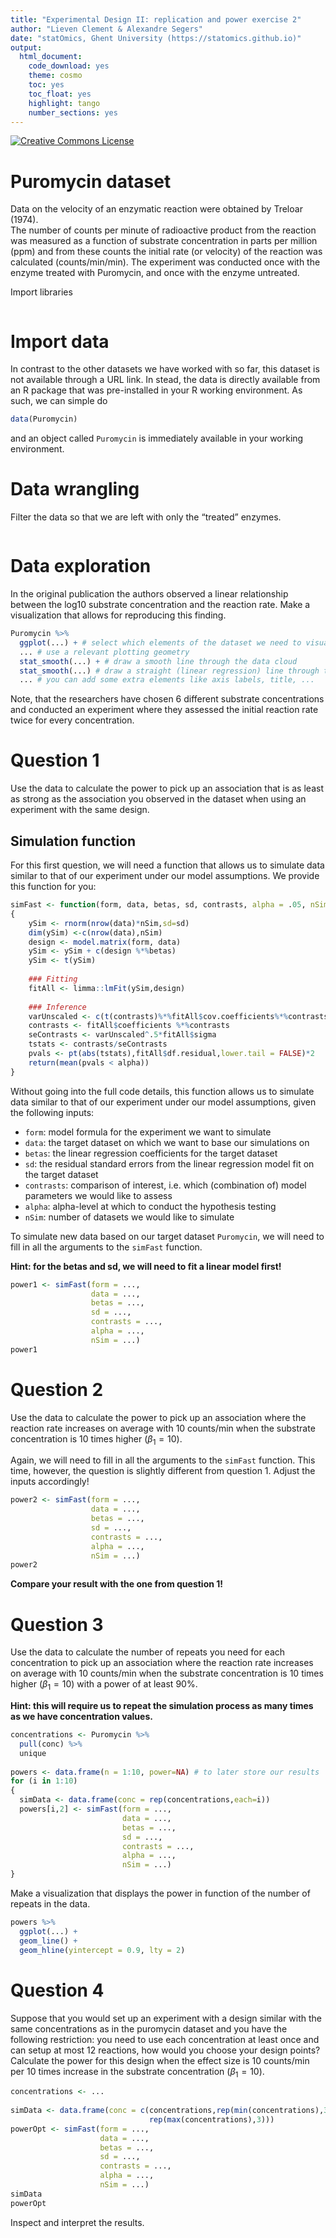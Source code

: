 ```yaml
---
title: "Experimental Design II: replication and power exercise 2"
author: "Lieven Clement & Alexandre Segers"
date: "statOmics, Ghent University (https://statomics.github.io)"
output:
  html_document:
    code_download: yes
    theme: cosmo
    toc: yes
    toc_float: yes
    highlight: tango
    number_sections: yes
---
```


<a rel="license" href="https://creativecommons.org/licenses/by-nc-sa/4.0"><img alt="Creative Commons License" style="border-width:0" src="https://i.creativecommons.org/l/by-nc-sa/4.0/88x31.png" /></a>

# Puromycin dataset

Data on the velocity of an enzymatic reaction were obtained by Treloar (1974).  
The number of counts per minute of radioactive product from the reaction was 
measured as a function of substrate concentration in parts per million (ppm) and
from these counts the initial rate (or velocity) of the reaction was calculated (counts/min/min). The experiment was conducted once with the enzyme treated 
with Puromycin, and once with the enzyme untreated.

Import libraries

```r
```

# Import data

In contrast to the other datasets we have worked with so far, this dataset is
not available through a URL link. In stead, the data is directly available from
an R package that was pre-installed in your R working environment. As such, we
can simple do

```r
data(Puromycin)
```

and an object called `Puromycin` is immediately available in your working 
environment.

# Data wrangling

Filter the data so that we are left with only the "treated" enzymes.

```r
```

# Data exploration

In the original publication the authors observed a linear relationship between
the log10 substrate concentration and the reaction rate. Make a visualization
that allows for reproducing this finding.

```r
Puromycin %>%
  ggplot(...) + # select which elements of the dataset we need to visualize
  ... # use a relevant plotting geometry
  stat_smooth(...) + # draw a smooth line through the data cloud
  stat_smooth(...) # draw a straight (linear regression) line through the data cloud
  ... # you can add some extra elements like axis labels, title, ...
```

Note, that the researchers have chosen 6 different substrate concentrations and 
conducted an experiment where they assessed the initial reaction rate twice for 
every concentration. 

# Question 1

Use the data to calculate the power to pick up an association that is as 
least as strong as the association you observed in the dataset when using an 
experiment with the same design. 

## Simulation function

For this first question, we will need a function that allows us to simulate data 
similar to that of our experiment under our model assumptions. We provide this 
function for you:

```r
simFast <- function(form, data, betas, sd, contrasts, alpha = .05, nSim = 10000)
{
    ySim <- rnorm(nrow(data)*nSim,sd=sd)
    dim(ySim) <-c(nrow(data),nSim)
    design <- model.matrix(form, data)
    ySim <- ySim + c(design %*%betas)
    ySim <- t(ySim)
  
    ### Fitting
    fitAll <- limma::lmFit(ySim,design)
  
    ### Inference
    varUnscaled <- c(t(contrasts)%*%fitAll$cov.coefficients%*%contrasts)
    contrasts <- fitAll$coefficients %*%contrasts
    seContrasts <- varUnscaled^.5*fitAll$sigma
    tstats <- contrasts/seContrasts
    pvals <- pt(abs(tstats),fitAll$df.residual,lower.tail = FALSE)*2
    return(mean(pvals < alpha))
}
```

Without going into the full code details, this function allows us to simulate 
data similar to that of our experiment under our model assumptions, given the 
following inputs:

- `form`: model formula for the experiment we want to simulate
- `data`: the target dataset on which we want to base our simulations on
- `betas`: the linear regression coefficients for the target dataset
- `sd`: the residual standard errors from the linear regression model fit on 
the target dataset
- `contrasts`: comparison of interest, i.e. which (combination of) model 
parameters we would like to assess
- `alpha`: alpha-level at which to conduct the hypothesis testing
- `nSim`: number of datasets we would like to simulate

To simulate new data based on our target dataset `Puromycin`, we will need to 
fill in all the arguments to the `simFast` function.

**Hint: for the betas and sd, we will need to fit a linear model first!**

```r
power1 <- simFast(form = ..., 
                  data = ..., 
                  betas = ..., 
                  sd = ..., 
                  contrasts = ..., 
                  alpha = ..., 
                  nSim = ...)
power1
```

# Question 2

Use the data to calculate the power to pick up an association where the 
reaction rate increases on average with 10 counts/min when the substrate 
concentration is 10 times higher ($\beta_1=10$).

Again, we will need to fill in all the arguments to the `simFast` function. 
This time, however, the question is slightly different from question 1.
Adjust the inputs accordingly!

```r
power2 <- simFast(form = ..., 
                  data = ..., 
                  betas = ..., 
                  sd = ..., 
                  contrasts = ..., 
                  alpha = ..., 
                  nSim = ...)
power2
```

**Compare your result with the one from question 1!**

# Question 3

Use the data to calculate the number of repeats you need for each 
concentration to pick up an association where the reaction rate increases on 
average with 10 counts/min when the substrate concentration is 10 times higher
($\beta_1=10$) with a power of at least 90%. 

**Hint: this will require us to repeat the simulation process as many times**
**as we have concentration values.**

```r
concentrations <- Puromycin %>% 
  pull(conc) %>% 
  unique
  
powers <- data.frame(n = 1:10, power=NA) # to later store our results
for (i in 1:10)
{
  simData <- data.frame(conc = rep(concentrations,each=i))
  powers[i,2] <- simFast(form = ..., 
                         data = ..., 
                         betas = ..., 
                         sd = ..., 
                         contrasts = ..., 
                         alpha = ..., 
                         nSim = ...)
}
```

Make a visualization that displays the power in function of the number of
repeats in the data.

```r
powers %>% 
  ggplot(...) +
  geom_line() +
  geom_hline(yintercept = 0.9, lty = 2)
```

# Question 4 

Suppose that you would set up an experiment with a design similar with the 
same concentrations as in the puromycin dataset and you have the following 
restriction: you need to use each concentration at least once and can setup at 
most 12 reactions, how would you choose your design points? Calculate the power 
for this design when the effect size is 10 counts/min per 10 times increase in 
the substrate concentration ($\beta_1=10$).

```r
concentrations <- ...
  
simData <- data.frame(conc = c(concentrations,rep(min(concentrations),3),
                               rep(max(concentrations),3)))
powerOpt <- simFast(form = ..., 
                    data = ..., 
                    betas = ..., 
                    sd = ..., 
                    contrasts = ..., 
                    alpha = ..., 
                    nSim = ...)
simData
powerOpt
```

Inspect and interpret the results.

